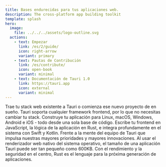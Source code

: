 ```yaml
---
title: Bases endurecidas para tus aplicaciones web.
description: The cross-platform app building toolkit
template: splash
hero:
  image:
    file: ../../../assets/logo-outline.svg
  actions:
    - text: Empezar
      link: /es/2/guide/
      icon: right-arrow
      variant: primary
    - text: Pautas de Contribución
      link: /es/contribute/
      icon: open-book
      variant: minimal
    - text: Documentación de Tauri 1.0
      link: https://tauri.app
      icon: external
      variant: minimal
---
```



<div class="hero-bg">
	<div class="bg-logo"></div>
	<div class="bg-grad"></div>
	<div class="bg-grad-red"></div>
</div>

<CardGrid stagger>
	<Card title="Frontend Independiente" icon="rocket">
		Trae tu stack web existente a Tauri o comienza ese nuevo proyecto de en
		sueño. Tauri soporta cualquier framework frontend, por lo que no necesitas
		cambiar tu stack.
	</Card>
	<Card title="Multiplataforma" icon="rocket">
		Construye tu aplicación para Linux, macOS, Windows, Android e iOS - todo
		desde una sola base de código.
	</Card>
	<Card title="Comunicación Entre Procesos" icon="rocket">
		Escribe tu frontend en JavaScript, la lógica de la aplicación en Rust, e
		integra profundamente en el sistema con Swift y Kotlin.
	</Card>
	<Card title="Máxima Seguridad" icon="rocket">
		Frente a la mente del equipo de Tauri que impulsa nuestras mayores
		prioridades y mayores innovaciones.
	</Card>
	<Card title="Tamaño Mínimo" icon="rocket">
		Al usar el renderizador web nativo del sistema operativo, el tamaño de una
		aplicación Tauri puede ser tan pequeño como 600KB.
	</Card>
	<Card title="Impulsado por Rust" icon="rocket">
		Con el rendimiento y la seguridad en el centro, Rust es el lenguaje para la
		próxima generación de aplicaciones.
	</Card>
</CardGrid>
